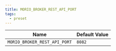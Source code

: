 ```yaml
---
title: MORIO_BROKER_REST_API_PORT
tags:
  - preset
---
```


<!-- MORIO_AUTO_GENERATED_CONTENT_STARTS - Manual changes made below will be overwritten -->

| Name                         | Default Value |
| ---------------------------- | ------------- |
| `MORIO_BROKER_REST_API_PORT` | `8082`        |

<!-- MORIO_AUTO_GENERATED_CONTENT_ENDS - Manual changes made above will be overwritten -->
